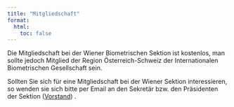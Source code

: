```yaml
---
title: "Mitgliedschaft"
format: 
  html:
    toc: false
---
```


Die Mitgliedschaft bei der Wiener Biometrischen Sektion ist kostenlos, man sollte jedoch Mitglied der Region Österreich-Schweiz der Internationalen Biometrischen Gesellschaft sein.

Sollten Sie sich für eine Mitgliedschaft bei der Wiener Sektion interessieren, so wenden sie sich bitte per Email an den Sekretär bzw. den Präsidenten der Sektion ([Vorstand](/vorstand.qmd)) .